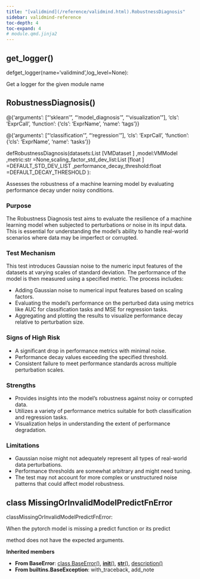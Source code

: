 ```yaml
---
title: "[validmind](/reference/validmind.html).RobustnessDiagnosis"
sidebar: validmind-reference
toc-depth: 4
toc-expand: 4
# module.qmd.jinja2
---
```


## get_logger<span class='muted'>()</span>

<!-- signatures.jinja2 -->

::: {.signature}

<span class="kw">def</span><span class="name">get_logger</span>(<span class="params"><span class="n">name</span><span class="o">=</span><span class="s1">'validmind'</span><span class="muted">,</span></span><span class="params"><span class="n">log_level</span><span class="o">=</span><span class="kc">None</span></span>):

:::

<!-- docstring.jinja2 -->

Get a logger for the given module name

<!-- function.qmd.jinja2 -->

## RobustnessDiagnosis[()]{.muted}

<!-- signatures.jinja2 -->

::: {.signature}

<div class="decorator">@<!-- types.jinja2 - format_type --><!-- DEBUG: ExprCall --><span class="n">{'arguments': ["'sklearn'", "'model_diagnosis'", "'visualization'"], 'cls': 'ExprCall', 'function': {'cls': 'ExprName', 'name': 'tags'}}</span><!-- DEBUG is_mapping: True -->
<!-- DEBUG type_class: dict -->
<!-- DEBUG cls_value: ExprCall -->
<!-- DEBUG cls_type: str -->
</div><div class="decorator">@<!-- types.jinja2 - format_type --><!-- DEBUG: ExprCall --><span class="n">{'arguments': ["'classification'", "'regression'"], 'cls': 'ExprCall', 'function': {'cls': 'ExprName', 'name': 'tasks'}}</span><!-- DEBUG is_mapping: True -->
<!-- DEBUG type_class: dict -->
<!-- DEBUG cls_value: ExprCall -->
<!-- DEBUG cls_type: str -->
</div>
<span class="kw">def</span><span class="name">RobustnessDiagnosis</span>(<span class="params"><span class="n">datasets</span><span class="p">:</span><!-- types.jinja2 - format_type --><!-- DEBUG: ExprSubscript --><!-- types.jinja2 - format_type --><!-- DEBUG: ExprName --><span class="n">List</span><!-- DEBUG is_mapping: True -->
<!-- DEBUG type_class: dict -->
<!-- DEBUG cls_value: ExprName -->
<!-- DEBUG cls_type: str -->
<span class="p">[</span><!-- types.jinja2 - format_type --><!-- DEBUG: ExprName --><span class="n">VMDataset</span><!-- DEBUG is_mapping: True -->
<!-- DEBUG type_class: dict -->
<!-- DEBUG cls_value: ExprName -->
<!-- DEBUG cls_type: str -->
<span class="p">]</span><!-- DEBUG is_mapping: True -->
<!-- DEBUG type_class: dict -->
<!-- DEBUG cls_value: ExprSubscript -->
<!-- DEBUG cls_type: str -->
<span class="muted">,</span></span><span class="params"><span class="n">model</span><span class="p">:</span><!-- types.jinja2 - format_type --><!-- DEBUG: ExprName --><span class="n">VMModel</span><!-- DEBUG is_mapping: True -->
<!-- DEBUG type_class: dict -->
<!-- DEBUG cls_value: ExprName -->
<!-- DEBUG cls_type: str -->
<span class="muted">,</span></span><span class="params"><span class="n">metric</span><span class="p">:</span><!-- types.jinja2 - format_type --><!-- DEBUG: ExprName --><span class="nb">str</span><!-- DEBUG is_mapping: True -->
<!-- DEBUG type_class: dict -->
<!-- DEBUG cls_value: ExprName -->
<!-- DEBUG cls_type: str -->
<span class="o">=</span><span class="kc">None</span><span class="muted">,</span></span><span class="params"><span class="n">scaling_factor_std_dev_list</span><span class="p">:</span><!-- types.jinja2 - format_type --><!-- DEBUG: ExprSubscript --><!-- types.jinja2 - format_type --><!-- DEBUG: ExprName --><span class="n">List</span><!-- DEBUG is_mapping: True -->
<!-- DEBUG type_class: dict -->
<!-- DEBUG cls_value: ExprName -->
<!-- DEBUG cls_type: str -->
<span class="p">[</span><!-- types.jinja2 - format_type --><!-- DEBUG: ExprName --><span class="nb">float</span><!-- DEBUG is_mapping: True -->
<!-- DEBUG type_class: dict -->
<!-- DEBUG cls_value: ExprName -->
<!-- DEBUG cls_type: str -->
<span class="p">]</span><!-- DEBUG is_mapping: True -->
<!-- DEBUG type_class: dict -->
<!-- DEBUG cls_value: ExprSubscript -->
<!-- DEBUG cls_type: str -->
<span class="o">=</span><!-- types.jinja2 - format_type --><!-- DEBUG: ExprName --><span class="n">DEFAULT_STD_DEV_LIST</span><!-- DEBUG is_mapping: True -->
<!-- DEBUG type_class: dict -->
<!-- DEBUG cls_value: ExprName -->
<!-- DEBUG cls_type: str -->
<span class="muted">,</span></span><span class="params"><span class="n">performance_decay_threshold</span><span class="p">:</span><!-- types.jinja2 - format_type --><!-- DEBUG: ExprName --><span class="nb">float</span><!-- DEBUG is_mapping: True -->
<!-- DEBUG type_class: dict -->
<!-- DEBUG cls_value: ExprName -->
<!-- DEBUG cls_type: str -->
<span class="o">=</span><!-- types.jinja2 - format_type --><!-- DEBUG: ExprName --><span class="n">DEFAULT_DECAY_THRESHOLD</span><!-- DEBUG is_mapping: True -->
<!-- DEBUG type_class: dict -->
<!-- DEBUG cls_value: ExprName -->
<!-- DEBUG cls_type: str -->
</span>):

:::

<!-- docstring.jinja2 -->

Assesses the robustness of a machine learning model by evaluating performance decay under noisy conditions.

### Purpose

The Robustness Diagnosis test aims to evaluate the resilience of a machine learning model when subjected to perturbations or noise in its input data. This is essential for understanding the model's ability to handle real-world scenarios where data may be imperfect or corrupted.

### Test Mechanism

This test introduces Gaussian noise to the numeric input features of the datasets at varying scales of standard deviation. The performance of the model is then measured using a specified metric. The process includes:

- Adding Gaussian noise to numerical input features based on scaling factors.
- Evaluating the model's performance on the perturbed data using metrics like AUC for classification tasks and MSE for regression tasks.
- Aggregating and plotting the results to visualize performance decay relative to perturbation size.

### Signs of High Risk

- A significant drop in performance metrics with minimal noise.
- Performance decay values exceeding the specified threshold.
- Consistent failure to meet performance standards across multiple perturbation scales.

### Strengths

- Provides insights into the model's robustness against noisy or corrupted data.
- Utilizes a variety of performance metrics suitable for both classification and regression tasks.
- Visualization helps in understanding the extent of performance degradation.

### Limitations

- Gaussian noise might not adequately represent all types of real-world data perturbations.
- Performance thresholds are somewhat arbitrary and might need tuning.
- The test may not account for more complex or unstructured noise patterns that could affect model robustness.

<!-- class.qmd.jinja2 -->

## [class]{.muted} MissingOrInvalidModelPredictFnError

<!-- signatures.jinja2 -->

::: {.signature}

<span class="kw">class</span><span class="name">MissingOrInvalidModelPredictFnError</span>:

:::

<!-- docstring.jinja2 -->

When the pytorch model is missing a predict function or its predict

method does not have the expected arguments.

**Inherited members**

- **From BaseError**: [class BaseError[()]{.muted}](#class-baseerror), [__init__[()]{.muted}](#__init__), [__str__[()]{.muted}](#__str__), [description[()]{.muted}](#description)
- **From builtins.BaseException**: with_traceback, add_note
